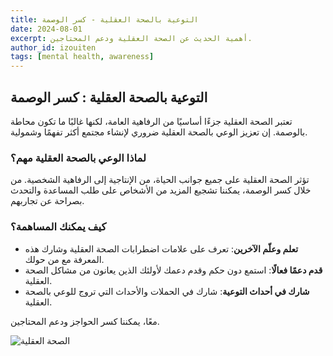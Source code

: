 ```yaml
---
title: التوعية بالصحة العقلية - كسر الوصمة
date: 2024-08-01
excerpt: أهمية الحديث عن الصحة العقلية ودعم المحتاجين.
author_id: izouiten
tags: [mental health, awareness]
---
```


## التوعية بالصحة العقلية : كسر الوصمة

تعتبر الصحة العقلية جزءًا أساسيًا من الرفاهية العامة، لكنها غالبًا ما تكون محاطة بالوصمة. إن تعزيز الوعي بالصحة العقلية ضروري لإنشاء مجتمع أكثر تفهمًا وشمولية.

### لماذا الوعي بالصحة العقلية مهم؟

تؤثر الصحة العقلية على جميع جوانب الحياة، من الإنتاجية إلى الرفاهية الشخصية. من خلال كسر الوصمة، يمكننا تشجيع المزيد من الأشخاص على طلب المساعدة والتحدث بصراحة عن تجاربهم.

### كيف يمكنك المساهمة؟

- **تعلم وعلّم الآخرين**: تعرف على علامات اضطرابات الصحة العقلية وشارك هذه المعرفة مع من حولك.
- **قدم دعمًا فعالًا**: استمع دون حكم وقدم دعمك لأولئك الذين يعانون من مشاكل الصحة العقلية.
- **شارك في أحداث التوعية**: شارك في الحملات والأحداث التي تروج للوعي بالصحة العقلية.

معًا، يمكننا كسر الحواجز ودعم المحتاجين.

![الصحة العقلية](https://source.unsplash.com/1600x900/?mental-health)

